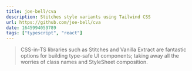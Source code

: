 ```yaml
---
title: joe-bell/cva
description: Stitches style variants using Tailwind CSS
url: https://github.com/joe-bell/cva
date: 1645994059789
tags: ["typescript", "react"]
---
```


> CSS-in-TS libraries such as Stitches and Vanilla Extract are fantastic options for building type-safe UI components; taking away all the worries of class names and StyleSheet composition.
